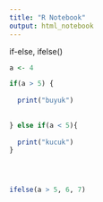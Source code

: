 ```yaml
---
title: "R Notebook"
output: html_notebook
---
```


if-else, ifelse()
```r

a <- 4

if(a > 5) {
  
  print("buyuk")
  
  
} else if(a < 5){
  
  print("kucuk")
}




ifelse(a > 5, 6, 7)


```























